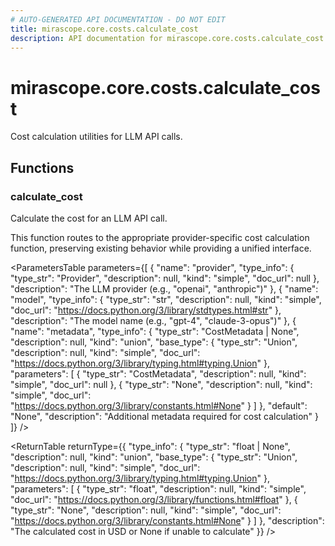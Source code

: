 ```yaml
---
# AUTO-GENERATED API DOCUMENTATION - DO NOT EDIT
title: mirascope.core.costs.calculate_cost
description: API documentation for mirascope.core.costs.calculate_cost
---
```


# mirascope.core.costs.calculate_cost

<ApiType type="Module" />

Cost calculation utilities for LLM API calls.

## Functions

### calculate_cost

<ApiType type="Function" />

Calculate the cost for an LLM API call.

This function routes to the appropriate provider-specific cost calculation function,
preserving existing behavior while providing a unified interface.

<ParametersTable
  parameters={[
  {
    "name": "provider",
    "type_info": {
      "type_str": "Provider",
      "description": null,
      "kind": "simple",
      "doc_url": null
    },
    "description": "The LLM provider (e.g., \"openai\", \"anthropic\")"
  },
  {
    "name": "model",
    "type_info": {
      "type_str": "str",
      "description": null,
      "kind": "simple",
      "doc_url": "https://docs.python.org/3/library/stdtypes.html#str"
    },
    "description": "The model name (e.g., \"gpt-4\", \"claude-3-opus\")"
  },
  {
    "name": "metadata",
    "type_info": {
      "type_str": "CostMetadata | None",
      "description": null,
      "kind": "union",
      "base_type": {
        "type_str": "Union",
        "description": null,
        "kind": "simple",
        "doc_url": "https://docs.python.org/3/library/typing.html#typing.Union"
      },
      "parameters": [
        {
          "type_str": "CostMetadata",
          "description": null,
          "kind": "simple",
          "doc_url": null
        },
        {
          "type_str": "None",
          "description": null,
          "kind": "simple",
          "doc_url": "https://docs.python.org/3/library/constants.html#None"
        }
      ]
    },
    "default": "None",
    "description": "Additional metadata required for cost calculation"
  }
]}
/>

<ReturnTable
  returnType={{
  "type_info": {
    "type_str": "float | None",
    "description": null,
    "kind": "union",
    "base_type": {
      "type_str": "Union",
      "description": null,
      "kind": "simple",
      "doc_url": "https://docs.python.org/3/library/typing.html#typing.Union"
    },
    "parameters": [
      {
        "type_str": "float",
        "description": null,
        "kind": "simple",
        "doc_url": "https://docs.python.org/3/library/functions.html#float"
      },
      {
        "type_str": "None",
        "description": null,
        "kind": "simple",
        "doc_url": "https://docs.python.org/3/library/constants.html#None"
      }
    ]
  },
  "description": "The calculated cost in USD or None if unable to calculate"
}}
/>



